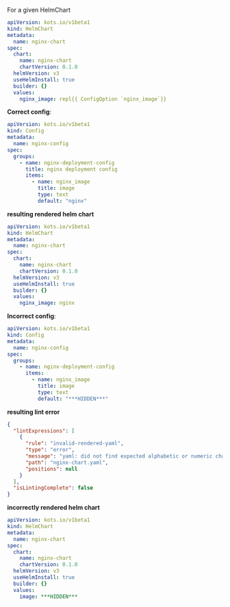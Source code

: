 For a given HelmChart
```yaml
apiVersion: kots.io/v1beta1
kind: HelmChart
metadata:
  name: nginx-chart
spec:
  chart:
    name: nginx-chart
    chartVersion: 0.1.0
  helmVersion: v3
  useHelmInstall: true
  builder: {}
  values:
    nginx_image: repl{{ ConfigOption `nginx_image`}}
```

**Correct config**:
```yaml
apiVersion: kots.io/v1beta1
kind: Config
metadata:
  name: nginx-config
spec:
  groups:
    - name: nginx-deployment-config
      title: nginx deployment config
      items:
        - name: nginx_image
          title: image
          type: text
          default: "nginx"
```

**resulting rendered helm chart**
```yaml
apiVersion: kots.io/v1beta1
kind: HelmChart
metadata:
  name: nginx-chart
spec:
  chart:
    name: nginx-chart
    chartVersion: 0.1.0
  helmVersion: v3
  useHelmInstall: true
  builder: {}
  values:
    nginx_image: nginx
```
**Incorrect config**:
```yaml
apiVersion: kots.io/v1beta1
kind: Config
metadata:
  name: nginx-config
spec:
  groups:
    - name: nginx-deployment-config
      items:
        - name: nginx_image
          title: image
          type: text
          default: "***HIDDEN***"
```

**resulting lint error**
```json
{
  "lintExpressions": [
    {
      "rule": "invalid-rendered-yaml",
      "type": "error",
      "message": "yaml: did not find expected alphabetic or numeric character: image: ***HIDDEN***",
      "path": "nginx-chart.yaml",
      "positions": null
    }
  ],
  "isLintingComplete": false
}
```
**incorrectly rendered helm chart**
```yaml
apiVersion: kots.io/v1beta1
kind: HelmChart
metadata:
  name: nginx-chart
spec:
  chart:
    name: nginx-chart
    chartVersion: 0.1.0
  helmVersion: v3
  useHelmInstall: true
  builder: {}
  values:
    image: ***HIDDEN***
```